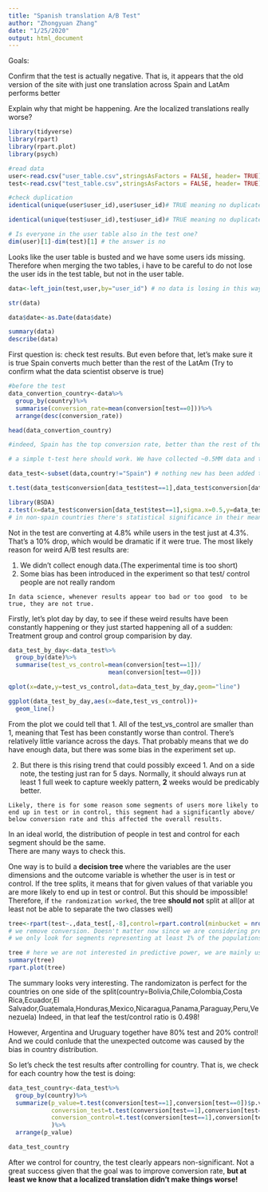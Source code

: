 ```yaml
---
title: "Spanish translation A/B Test"
author: "Zhongyuan Zhang"
date: "1/25/2020"
output: html_document
---
```


Goals:

Confirm that the test is actually negative. That is, it appears that the old version of the site with just one translation across Spain and LatAm performs better

Explain why that might be happening. Are the localized translations really worse?

```r
library(tidyverse)
library(rpart)
library(rpart.plot)
library(psych)
```

```r
#read data
user<-read.csv("user_table.csv",stringsAsFactors = FALSE, header= TRUE)
test<-read.csv("test_table.csv",stringsAsFactors = FALSE, header= TRUE)

#check duplication
identical(unique(user$user_id),user$user_id)# TRUE meaning no duplicated data

identical(unique(test$user_id),test$user_id)# TRUE meaning no duplicated data
```

```r
# Is everyone in the user table also in the test one?
dim(user)[1]-dim(test)[1] # the answer is no
```
Looks like the user table is busted and we have some users ids missing. Therefore when merging the two tables, i have to be careful to do not lose the user ids in the test table, but not in the user table.

```r
data<-left_join(test,user,by="user_id") # no data is losing in this way, for those in user but not in test,their records in test's column will be NA

str(data)

data$date<-as.Date(data$date)

summary(data)
describe(data)
```

First question is: check test results. But even before that, let's make sure it is true Spain converts much better than the rest of the LatAm (Try to confirm what the data scientist observe is true)

```r
#before the test
data_convertion_country<-data%>%
  group_by(country)%>%
  summarise(conversion_rate=mean(conversion[test==0]))%>%
  arrange(desc(conversion_rate))

head(data_convertion_country)

#indeed, Spain has the top conversion rate, better than the rest of the LatAm
```
```r
# a simple t-test here should work. We have collected ~0.5MM data and test/control split is ~50/50.

data_test<-subset(data,country!="Spain") # nothing new has been added to the service in Spain, so no point in keeping those users

t.test(data_test$conversion[data_test$test==1],data_test$conversion[data_test$test==0]) 

library(BSDA)
z.test(x=data_test$conversion[data_test$test==1],sigma.x=0.5,y=data_test$conversion[data_test$test==0],sigma.y=0.5,) 
# in non-spain countries there's statistical significance in their mean differences between test group and control group; control group has better performance than the tested group,meaning that the change has a negative impact on the conversion-
```

Not in the test are converting at 4.8% while users in the test just at 4.3%. That's a 10% drop, which would be dramatic if it were true. The most likely reason for weird A/B test results are:

1. We didn't collect enough data.(The experimental time is too short)
2. Some bias has been introduced in the experiment so that test/ control people are not really random


`In data science, whenever results appear too bad or too good  to be true, they are not true.`

Firstly, let's plot day by day, to see if these weird results have been constantly happening or they just started happening all of a sudden: Treatment group and control group comparision by day.

```r
data_test_by_day<-data_test%>%
  group_by(date)%>%
  summarise(test_vs_control=mean(conversion[test==1])/
                            mean(conversion[test==0]))

qplot(x=date,y=test_vs_control,data=data_test_by_day,geom="line")

ggplot(data_test_by_day,aes(x=date,test_vs_control))+
  geom_line()
```


From the plot we could tell that 
1. All of the test_vs_control are smaller than 1, meaning that Test has been constantly worse than control. There's relatively little variance across the days. That probably means that we do have enough data, but there was some bias in the experiment set up.

2. But there is this rising trend that could possibly exceed 1. And on a side note, the testing just ran for 5 days. Normally, it should always run at least 1 full week to capture weekly pattern, **2** weeks would be predicably better. 


`Likely, there is for some reason some segments of users more likely to end up in test or in control, this segment had a significantly above/ below conversion rate and this affected the overall results.`

In an ideal world, the distribution of people in test and control for each segment should be the same.  
There are many ways to check this. 

One way is to build a **decision tree **where the variables are the user dimensions and the outcome variable is whether the user is in test or control. If the tree splits, it means that for given values of that variable you are more likely to end up in test or control. But this should be impossible! Therefore, if `the randomization worked`, the tree **should not** split at all(or at least not be able to separate the two classes well) 

```r
tree<-rpart(test~.,data_test[,-8],control=rpart.control(minbucket = nrow(data_test)/100,maxdepth = 2))
# we remove conversion. Doesn't matter now since we are considering pre-experiment grouping
# we only look for segments representing at least 1% of the populations.

tree # here we are not interested in predictive power, we are mainly using the tree as a descriptive stat tool
summary(tree)
rpart.plot(tree)
```

The summary looks very interesting. The randomizaton is perfect for the countries on one side of the split(country=Bolivia,Chile,Colombia,Costa Rica,Ecuador,El Salvador,Guatemala,Honduras,Mexico,Nicaragua,Panama,Paraguay,Peru,Venezuela)
Indeed, in that leaf the test/control ratio is 0.498!

However, Argentina and Uruguary together have 80% test and 20% control! And we could conlude that the unexpected outcome was caused by the bias in country distribution.


So let's check the test results after controlling for country.
That is, we check for each country how the test is doing:

```r
data_test_country<-data_test%>%
  group_by(country)%>%
  summarize(p_value=t.test(conversion[test==1],conversion[test==0])$p.value,
            conversion_test=t.test(conversion[test==1],conversion[test==0])$estimate[1],
            conversion_control=t.test(conversion[test==1],conversion[test==0])$estimate[2]
            )%>%
  arrange(p_value)

data_test_country
```


After we control for country, the test clearly appears non-significant. Not a great success given that the goal was to improve conversion rate, **but at least we know that a localized translation didn't make things worse!**
